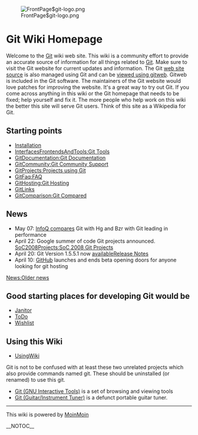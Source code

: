 <!-- ## Please edit system and help pages ONLY in the moinmaster wiki! For more
 -->
<!-- ## information, please see [[MoinMaster]]:[[MoinPagesEditorGroup]].
 -->
<!-- ##master-page:[[FrontPage]]
 -->
<!-- #format wiki
 -->
<!-- #language en
 -->
<!-- #pragma section-numbers off
 -->

[[Image:FrontPage$git-logo.png]]
= Git Wiki Homepage =
Welcome to the [[Git]] wiki web site. This wiki is a community effort to provide an accurate source of information for all things related to [http://git.or.cz/ Git]. Make sure to visit the Git website for current updates and information. The Git [http://repo.or.cz/r/git-homepage.git web site source] is also managed using Git and can be [http://repo.or.cz/w/git-homepage.git viewed using gitweb]. Gitweb is included in the Git software. The maintainers of the Git website would love patches for improving the website. It's a great way to try out Git. If you come across anything in this wiki or the Git homepage that needs to be fixed; help yourself and fix it. The more people who help work on this wiki the better this site will serve Git users. Think of this site as a Wikipedia for Git.

== Starting points ==
* [[Installation]] 
* [[InterfacesFrontendsAndTools:Git Tools]]
* [[GitDocumentation:Git Documentation]]
* [[GitCommunity:Git Community Support]] 
* [[GitProjects:Projects using Git]]
* [[GitFaq:FAQ]] 
* [[GitHosting:Git Hosting]] 
* [[GitLinks]] 
* [[GitComparison:Git Compared]] 

== News ==
* May 07: [http://www.infoq.com/articles/dvcs-guide InfoQ compares] Git with Hg and Bzr with Git leading in performance
* April 22: Google summer of code Git projects announced. [[SoC2008Projects:SoC 2008 Git Projects]]
* April 20: Git Version 1.5.5.1 now [http://kernel.org/pub/software/scm/git/ available][http://www.kernel.org/pub/software/scm/git/docs/RelNotes-1.5.5.1.txt Release Notes]
* April 10: [http://www.github.com GitHub] launches and ends beta opening doors for anyone looking for git hosting

[[News:Older news]]

== Good starting places for developing Git would be ==
* [[Janitor]]
* [[ToDo]]
* [[Wishlist]]

== Using this Wiki ==
* [[UsingWiki]] 

Git is not to be confused with at least these two unrelated projects which also provide commands named git. These should be uninstalled (or renamed) to use this git.

* [http://hulubei.net/tudor/git/ Git (GNU Interactive Tools)] is a set of browsing and viewing tools
* [http://sourceforge.net/projects/git Git (Guitar/Instrument Tuner)] is a defunct portable guitar tuner.

----
This wiki is powered by [http://moinmo.in/ MoinMoin]

__NOTOC__